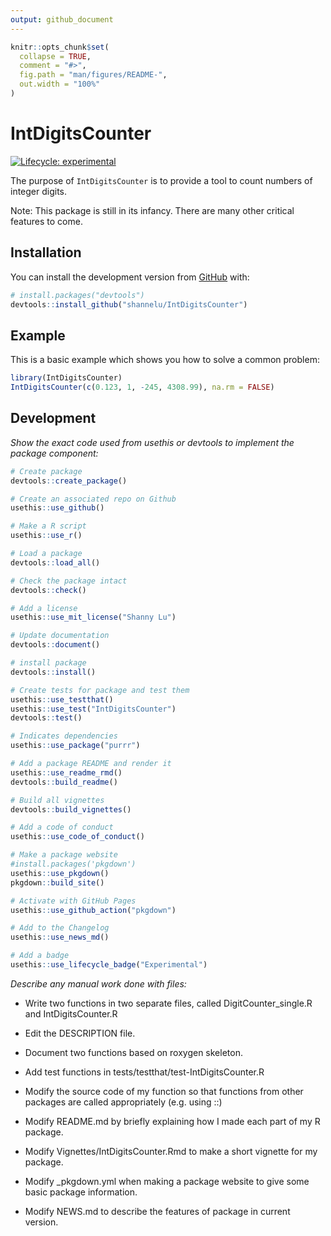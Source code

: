 ```yaml
---
output: github_document
---
```


<!-- README.md is generated from README.Rmd. Please edit that file -->

```r
knitr::opts_chunk$set(
  collapse = TRUE,
  comment = "#>",
  fig.path = "man/figures/README-",
  out.width = "100%"
)
```

# IntDigitsCounter

<!-- badges: start -->
[![Lifecycle: experimental](https://img.shields.io/badge/lifecycle-experimental-orange.svg)](https://www.tidyverse.org/lifecycle/#experimental)
<!-- badges: end -->

The purpose of `IntDigitsCounter` is to provide a tool to count numbers of integer digits.

Note: This package is still in its infancy. There are many other critical features to come.

## Installation

You can install the development version from [GitHub](https://github.com/) with:

``` r
# install.packages("devtools")
devtools::install_github("shannelu/IntDigitsCounter")
```
## Example

This is a basic example which shows you how to solve a common problem:

```r
library(IntDigitsCounter)
IntDigitsCounter(c(0.123, 1, -245, 4308.99), na.rm = FALSE)
```

## Development 
*Show the exact code used from usethis or devtools to implement the package component:*

```r
# Create package
devtools::create_package()

# Create an associated repo on Github
usethis::use_github()

# Make a R script
usethis::use_r()

# Load a package
devtools::load_all()

# Check the package intact
devtools::check()

# Add a license
usethis::use_mit_license("Shanny Lu")

# Update documentation
devtools::document()

# install package
devtools::install()

# Create tests for package and test them
usethis::use_testthat()
usethis::use_test("IntDigitsCounter")
devtools::test()

# Indicates dependencies
usethis::use_package("purrr")

# Add a package README and render it
usethis::use_readme_rmd()
devtools::build_readme()

# Build all vignettes
devtools::build_vignettes()

# Add a code of conduct
usethis::use_code_of_conduct()

# Make a package website
#install.packages('pkgdown')
usethis::use_pkgdown()
pkgdown::build_site()

# Activate with GitHub Pages
usethis::use_github_action("pkgdown")

# Add to the Changelog
usethis::use_news_md()

# Add a badge
usethis::use_lifecycle_badge("Experimental")
```

*Describe any manual work done with files:*

* Write two functions in two separate files, called DigitCounter_single.R and IntDigitsCounter.R

* Edit the DESCRIPTION file.

* Document two functions based on roxygen skeleton.

* Add test functions in tests/testthat/test-IntDigitsCounter.R

* Modify the source code of my function so that functions from other packages are called appropriately (e.g. using ::)

* Modify README.md by briefly explaining how I made each part of my R package.

* Modify Vignettes/IntDigitsCounter.Rmd to make a short vignette for my package.

* Modify _pkgdown.yml when making a package website to give some basic package information.

* Modify NEWS.md to describe the features of package in current version.
